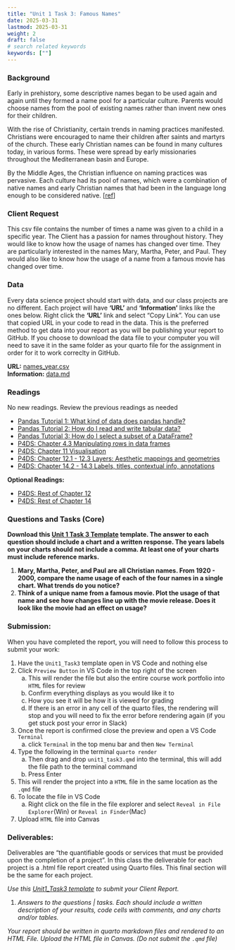 ```yaml
---
title: "Unit 1 Task 3: Famous Names"
date: 2025-03-31
lastmod: 2025-03-31
weight: 2
draft: false
# search related keywords
keywords: [""]
---
```


### Background

Early in prehistory, some descriptive names began to be used again and again until they formed a name pool for a particular culture. Parents would choose names from the pool of existing names rather than invent new ones for their children. 

With the rise of Christianity, certain trends in naming practices manifested. Christians were encouraged to name their children after saints and martyrs of the church. These early Christian names can be found in many cultures today, in various forms. These were spread by early missionaries throughout the Mediterranean basin and Europe.  

By the Middle Ages, the Christian influence on naming practices was pervasive. Each culture had its pool of names, which were a combination of native names and early Christian names that had been in the language long enough to be considered native. [[ref](https://heraldry.sca.org/names/namehist.html)]


### Client Request

This csv file contains the number of times a name was given to a child in a specific year. The Client has a passion for names throughout history. They would like to know how the usage of names has changed over time. They are particularly interested in the names Mary, Martha, Peter, and Paul. They would also like to know how the usage of a name from a famous movie has changed over time.


### Data

Every data science project should start with data, and our class projects are no different. Each project will have __'URL'__ and __'Information'__ links like the ones below. Right click the __'URL'__ link and select "Copy Link". You can use that copied URL in your code to read in the data. This is the preferred method to get data into your report as you will be publishing your report to GitHub. If you choose to download the data file to your computer you will need to save it in the same folder as your quarto file for the assignment in order for it to work correclty in GitHub. 


__URL:__ [names_year.csv](https://github.com/byuidatascience/data4names/raw/master/data-raw/names_year/names_year.csv)   
__Information:__ [data.md](https://github.com/byuidatascience/data4names/blob/master/data.md)


### Readings

No new readings. Review the previous readings as needed

- [Pandas Tutorial 1: What kind of data does pandas handle?](https://pandas.pydata.org/pandas-docs/stable/getting_started/intro_tutorials/01_table_oriented.html)
- [Pandas Tutorial 2: How do I read and write tabular data?](https://pandas.pydata.org/pandas-docs/stable/getting_started/intro_tutorials/02_read_write.html)
- [Pandas Tutorial  3: How do I select a subset of a DataFrame?](https://pandas.pydata.org/pandas-docs/stable/getting_started/intro_tutorials/03_subset_data.html)
- [P4DS: Chapter 4.3 Manipulating rows in data frames](https://aeturrell.github.io/python4DS/data-transform.html#manipulating-rows-in-data-frames)
- [P4DS: Chapter 11 Visualisation](https://aeturrell.github.io/python4DS/visualise.html)
- [P4DS: Chapter 12.1 - 12.3 Layers: Aesthetic mappings and geometries](https://aeturrell.github.io/python4DS/vis-layers.html#introduction)
- [P4DS: Chapter 14.2 - 14.3 Labels, titles, contextual info, annotations](https://pandas.pydata.org/pandas-docs/stable/getting_started/intro_tutorials/01_table_oriented.html)

__Optional Readings:__

- [P4DS: Rest of Chapter 12](https://aeturrell.github.io/python4DS/vis-layers.html#introduction)
- [P4DS: Rest of Chapter 14](https://aeturrell.github.io/python4DS/communicate-plots.html#scales)


### Questions and Tasks (Core)

__Download this [Unit 1 Task 3 Template](../Templates/unit1_task3_template.qmd) template. The answer to each question should include a chart **and** a written response. The years labels on your charts should not include a comma. At least **one** of your charts must include reference marks.__    

1. __Mary, Martha, Peter, and Paul are all Christian names. From 1920 - 2000, compare the name usage of each of the four names in a single chart. What trends do you notice?__  
1. __Think of a unique name from a famous movie. Plot the usage of that name and see how changes line up with the movie release. Does it look like the movie had an effect on usage?__  

### Submission:

::: {.callout-note collapse="false"}
When you have completed the report, you will need to follow this process to submit your work:

1. Have the `Unit1_Task3` template open in VS Code and nothing else
1. Click `Preview Button` in VS Code in the top right of the screen
    a. This will render the file but also the entire course work portfolio into `HTML` files for review
    b. Confirm everything displays as you would like it to
    c. How you see it will be how it is viewed for grading
    d. If there is an error in any cell of the quarto files, the rendering will stop and you will need to fix the error before rendering again (if you get stuck post your error in Slack)
1. Once the report is confirmed close the preview and open a VS Code `Terminal`
    a. click `Terminal` in the top menu bar and then `New Terminal`
1. Type the following in the terminal `quarto render `
    a. Then drag and drop `unit1_task3.qmd` into the terminal, this will add the file path to the terminal command
    a. Press Enter
1. This will render the project into a `HTML` file in the same location as the `.qmd` file
1. To locate the file in VS Code
    a. Right click on the file in the file explorer and select `Reveal in File Explorer`(Win) or `Reveal in Finder`(Mac)
1. Upload `HTML` file into Canvas
:::


### Deliverables:

::: {.callout-note collapse="true"}
Deliverables are “the quantifiable goods or services that must be provided upon the completion of a project”. In this class the deliverable for each project is a .html file report created using Quarto files. This final section will be the same for each project. 
:::

_Use this [Unit1_Task3 template](../Templates/unit1_task3_template.qmd) to submit your Client Report._
 
1. _Answers to the questions | tasks. Each should include a written description of your results, code cells with comments, and any charts and/or tables._  

::: {.callout-note collapse="false"}
_Your report should be written in quarto markdown files and rendered to an HTML File. Upload the HTML file in Canvas. (Do not submit the `.qmd` file)_  
:::
